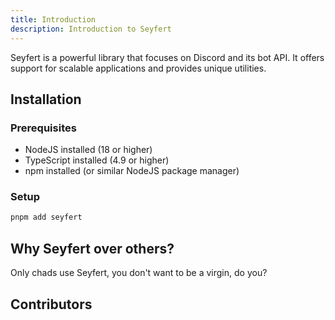 ```yaml
---
title: Introduction
description: Introduction to Seyfert
---
```

  
Seyfert is a powerful library that focuses on Discord and its bot API. It offers support for scalable applications and provides unique utilities.

## Installation

### Prerequisites

- NodeJS installed (18 or higher)
- TypeScript installed (4.9 or higher)
- npm installed (or similar NodeJS package manager)

### Setup

```bash copy title="Installing..."
pnpm add seyfert
```


## Why Seyfert over others?

Only chads use Seyfert, you don't want to be a virgin, do you?

## Contributors

<Contributors />